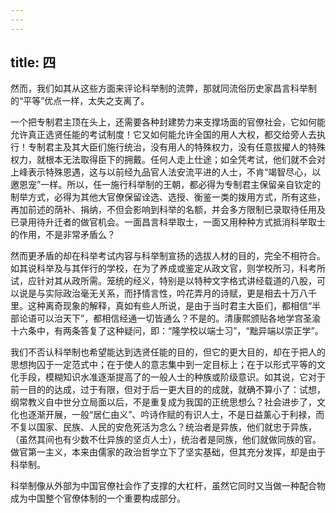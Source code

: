 ```yaml
---
---
---
```

title: 四
---



然而，我们如其从这些方面来评论科举制的流弊，那就同流俗历史家昌言科举制的“平等”优点一样，太失之支离了。

一个把专制君主顶在头上，还需要各种封建势力来支撑场面的官僚社会，它如何能允许真正选贤任能的考试制度！它又如何能允许全国的用人大权，都交给旁人去执行！专制君主及其大臣们施行统治，没有用人的特殊权力，没有任意拔擢人的特殊权力，就根本无法取得臣下的拥戴。任何人走上仕途；如全凭考试，他们就不会对上峰表示特殊恩遇，这与以前经九品官人法安流平进的人士，不肯“竭智尽心，以邀恩宠”一样。所以，任一施行科举制的王朝，都必得为专制君主保留亲自钦定的制举方式，必得为其他大官僚保留诠选、选授、衡鉴一类的拨用方式，所有这些，再加前述的荫补、捐纳，不但会影响到科举的名额，并会多方限制已录取待任用及已录用待升迁者的做官机会。一面昌言科举取士，一面又用种种方式抵消科举取士的作用，不是非常矛盾么？

然而更矛盾的却在科举考试内容与科举制宣扬的选拔人材的目的，完全不相符合。如其说科举及与其伴行的学校，在为了养成或鉴定从政文官，则学校所习，科考所试，应针对其从政所需。笼统的经义，特别是以特种文字格式讲经载道的八股，可以说是与实际政治毫无关系，而抒情言性，吟花弄月的诗赋，更是相去十万八千里。这种离奇现象的解释，真如有些人所说，是由于当时君主大臣们，都相信“半部论语可以治天下”，都相信经通一切皆通么？不是的。清康熙颁贴各地学宫圣渝十六条中，有两条答复了这种疑问，即：“隆学校以端士习”，“黜异端以崇正学”。

我们不否认科举制也希望能达到选贤任能的目的，但它的更大目的，却在于把人的思想拘囚于一定范式中；在于使人的意志集中到一定目标上；在于以形式平等的文化手段，模糊知识水准逐渐提高了的一般人士的种族或阶级意识。如其说，它对于前一目的的达成，过于有限，但对于后一更大目的的成就，就确不算小了：试想，纲常教义自中世分立局面以后，不是重复成为我国的正统思想么？社会进步了，文化也逐渐开展，一般“居仁由义”、吟诗作赋的有识人士，不是日益薰心于利禄，而不复以国家、民族、人民的安危死活为念么？统治者是异族，他们就忠于异族，（虽然其间也有少数不仕异族的坚贞人士），统治者是同族，他们就做同族的官。做官第一主义，本来由儒家的政治哲学立下了坚实基础，但其充分发挥，却是由于科举制。

科举制像从外部为中国官僚社会作了支撑的大杠杆，虽然它同时又当做一种配合物成为中国整个官僚体制的一个重要构成部分。